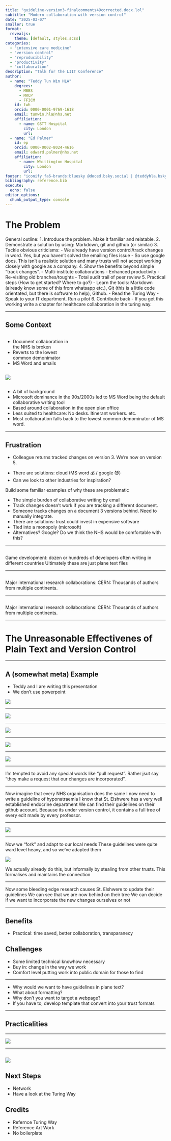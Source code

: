 ```yaml
---
title: "guideline-version3-finalcomments49corrected.docx.lol"
subtitle: "Modern collaboration with version control"
date: "2025-03-07"
smaller: true
format: 
  revealjs:
    theme: [default, styles.scss]
categories:
  - "intensive care medicine"
  - "version control"
  - "reproducibility"
  - "productivity"
  - "collaboration"
description: "Talk for the LIIT Conference"
author:
  - name: "Teddy Tun Win HLA"
    degrees:
      - MBBS
      - MRCP
      - FFICM
    id: twh
    orcid: 0000-0001-9769-1618
    email: tunwin.hla@nhs.net
    affiliation: 
      - name: GSTT Hospital 
        city: London
        url: 
  - name: "Ed Palmer"
    id: ep
    orcid: 0000-0002-8024-4616
    email: edward.palmer@nhs.net 
    affiliation: 
      - name: Whittington Hospital
        city: London
        url:
footer: "iconify fa6-brands:bluesky @doced.bsky.social | @teddyhla.bsky.social"
bibliography: reference.bib
execute:
  echo: false
editor_options: 
  chunk_output_type: console
---
```


# The Problem

::: notes
General outline:
1. Introduce the problem. Make it familiar and relatable.
2. Demonstrate a solution by using: Markdown, git and github (or similar)
3. Tackle obvious criticisms:
  - We already have version control/track changes in word. Yes, but you haven't solved the emailing files issue
  - So use google docs. This isn't a realistic solution and many trusts will not accept working closely with google as a company.
4. Show the benefits beyond simple "track changes".
  - Multi-institute collaborations
  - Enhanced productivity
  - Re-visiting old branches/toughts
  - Total audit trail of peer review
5. Practical steps (How to get started? Where to go?)
  - Learn the tools: Markdown (already know some of this from whatsapp etc.), Git (this is a little code orientated, but there is software to help), Github.
  - Read the Turing Way
  - Speak to your IT department. Run a pilot
6. Contribute back
  - If you get this working write a chapter for healthcare collaboration in the turing way.
:::

---

## Some Context

::: {.column width="40%"}

- Document collaboration in the NHS is broken
- Reverts to the lowest common demonimator
- MS Word and emails

:::
::: {.column width="50%"}
![](./src/clippy.png)
:::

::: notes
- A bit of background
- Microsoft dominance in the 90s/2000s led to MS Word being the default collaborative writing tool
- Based around collaboration in the open plan office
- Less suited to healthcare: No desks. Itinerant workers. etc.
- Most collaboration falls back to the lowest common demominator of MS word.
:::

---

## Frustration

:::{.fragment}
- Colleague returns tracked changes on version 3. We're now on version 5.
:::
:::{.fragment}
- There are solutions: cloud (MS word 💰 / google 😈)
- Can we look to other industries for inspiration?
:::

::: notes
Build some familiar examples of why these are problematic

-   The simple burden of collaborative writing by email
-   Track changes doesn't work if you are tracking a different document.
-   Someone tracks changes on a document 3 versions behind. Need to
    manually integrate.
-   There are solutions: trust could invest in expensive software
-   Tied into a monopoly (microsoft)
-   Alternatives? Google? Do we think the NHS would be comfortable with
    this?
:::

---

## {background-image="./src/video-games.jpg"}

::: notes
Game development:
dozen or hundreds of developers often writing in different countries
Ultimately these are just plane text files
:::

---

## {background-image="./src/cern.jpeg"}

::: notes
Major international research collaborations:
CERN: Thousands of authors from multiple continents.
:::

---

## {background-image="./src/theturingway.svg"}

::: notes
Major international research collaborations:
CERN: Thousands of authors from multiple continents.
:::

---


# The Unreasonable Effectivenes of Plain Text and Version Control

---

## A (somewhat meta) Example

- Teddy and I are writing this presentation
- We don't use powerpoint

![](./src/main-branch.png)
 
---

![](./src/one-branch.png)

---

![](./src/github.png)

---

![](./src/tracked-change.png)

---

![](./src/pull-request.png)

---

::: notes
I'm tempted to avoid any special words like "pull request". Rather jsut
say "they make a request that our changes are incorporated".
:::

---

Now imagine that every NHS organisation does the same I now need to
write a guideline of hyponatraemia I know that St. Elshwere has a very
well established endocrine department We can find their guidelines on
their github account. Because its under version control, it contains a
full tree of every edit made by every professor.

---

![](./src/project-history.svg)

---

Now we "fork" and adapt to our local needs These guidelines were quite
ward level heavy, and so we've adapted them

![](src/sub-branch.png)

::: notes
We actually already do this, but informally by stealing from other
trusts. This formalises and maintains the connection
:::

---

Now some bleeding edge research causes St. Elshwere to update their
guidelines We can see that we are now behind on their tree We can decide
if we want to incorporate the new changes ourselves or not

---

## Benefits

-   Practical: time saved, better collaboration, transparanecy

## Challenges

-   Some limited technical knowhow necessary
-   Buy in: change in the way we work
-   Comfort level putting work into public domain for those to find

---

- Why would we want to have guidelines in plane text?
- What about formatting?
- Why don't you want to target a webpage?
- If you have to, develop template that convert into your trust formats

---

## Practicalities

---

![](./src/community.svg)

---

![](./src/theturingway-chapter.png)
---

## Next Steps

- Network
- Have a look at the Turing Way

## Credits

- Refernce Turing Way
- Reference Art Work
- No boilerplate
